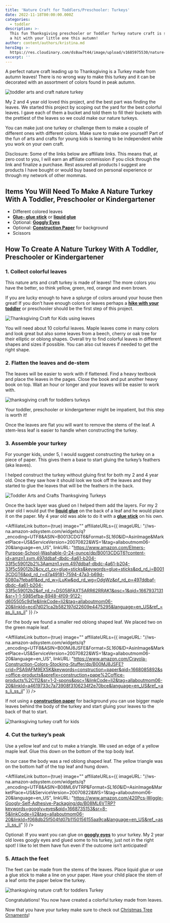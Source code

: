 ```yaml
---
title: 'Nature Craft for Toddlers/Preschooler: Turkeys'
date: 2022-11-18T00:00:00.000Z
categories:
  - toddler
description: >-
  This fun Thanksgiving preschooler or Toddler Turkey nature craft is sure to be
  a hit with your little one this autumn!
author: content/authors/kristina.md
heroImg: >-
  https://res.cloudinary.com/ds8uw7t44/image/upload/v1685975530/nature-craft-turkey-toddler-1.jpg
excerpt: ''
---
```


A perfect nature craft leading up to Thanksgiving is a Turkey made from autumn leaves! There is no wrong way to make this turkey and it can be decorated with an assortment of colors found in peak autumn. 

![toddler arts and craft nature turkey ](https://res.cloudinary.com/ds8uw7t44/image/upload/v1685975530/nature-craft-turkey-toddler-1.jpg)

My 2 and 4 year old loved this project, and the best part was finding the leaves. We started this project by scoping out the yard for the best colorful leaves. I gave each of them a bucket and told them to fill their buckets with the prettiest of the leaves so we could make our nature turkeys. 

You can make just one turkey or challenge them to make a couple of different ones with different colors. Make sure to make one yourself! Part of the fun of arts and crafts for young kids is learning to be independent while you work on your own craft.   

Disclosure: Some of the links below are affiliate links. This means that, at zero cost to you, I will earn an affiliate commission if you click through the link and finalize a purchase. Rest assured all products I suggest are products I have bought or would buy based on personal experience or through my network of other mommas.

## Items You Will Need To Make A Nature Turkey With A Toddler, Preschooler or Kindergartener

* Different colored leaves
* **[Glue- glue stick](https://www.amazon.com/Elmers-Purpose-School-Washable-0-24-ounce/dp/B0013CDGT6?content-id=amzn1.sym.497ddbaf-dbdc-4a61-b204-33f5c59012b2%3Aamzn1.sym.497ddbaf-dbdc-4a61-b204-33f5c59012b2\&cv_ct_cx=glue+sticks\&keywords=glue+sticks\&pd_rd_i=B0013CDGT6\&pd_rd_r=d7a49181-7594-47a3-b69d-5080a7feba6f\&pd_rd_w=jLuKw\&pd_rd_wg=OdgWz\&pf_rd_p=497ddbaf-dbdc-4a61-b204-33f5c59012b2\&pf_rd_r=DS058FAXT5ARR62RRAK1\&psc=1\&qid=1667937131\&sr=1-1-5985efba-8948-4f09-9122-d605505c9d1e\&linkCode=ll1\&tag=allaboutmom06-20\&linkId=1acef08f12d973d8fc9d0034e7a04adf\&language=en_US\&ref_=as_li_ss_tl)** or **[liquid glue](https://www.amazon.com/Elmers-Liquid-School-Glue-Washable/dp/B072J37ZZD?crid=2JFHA45J1N5OI\&keywords=elmer%27s+liquid+glue\&qid=1667937196\&s=office-products\&sprefix=elmers+liquid+glu%2Coffice-products%2C94\&sr=1-1-spons\&psc=1\&linkCode=ll1\&tag=allaboutmom06-20\&linkId=bf5b75d4feea1750b7c160f787f0ae00\&language=en_US\&ref_=as_li_ss_tl)**
* Optional: **[Goggly Eyes](https://www.amazon.com/420Pcs-Wiggle-Googly-Self-Adhesive-Packaging/dp/B08ML6VTRP?keywords=googly+eyes\&qid=1668735153\&sr=8-5\&linkCode=ll1\&tag=allaboutmom06-20\&linkId=83f8518dc76805ea4b754b9cd72334d0\&language=en_US\&ref_=as_li_ss_tl)**
* Optional: **[Construction Paper](https://www.amazon.com/Crayola-Construction-Colors-Stocking-Stuffer/dp/B00MJ8JSFE?crid=PSA9AFM9EX5K\&keywords=construction+paper\&qid=1668085892\&s=office-products\&sprefix=construction+pape%2Coffice-products%2C112\&sr=1-2-spons\&psc=1\&linkCode=ll1\&tag=allaboutmom06-20\&linkId=3914ebb9629c88a135a2ff0c738508f2\&language=en_US\&ref_=as_li_ss_tl)** for background
* Scissors

## How To Create A Nature Turkey With A Toddler, Preschooler or Kindergartener

### 1. Collect colorful leaves

This nature arts and craft turkey is made of leaves! The more colors you have the better, so think yellow, green, red, orange and even brown. 

If you are lucky enough to have a splurge of colors around your house then great! If you don’t have enough colors or leaves perhaps a **[hike with your toddler](/equipment-needed-to-hike-with-your-toddler)** or preschooler should be the first step of this project. 

![Thanksgiving Craft for Kids using leaves](https://res.cloudinary.com/ds8uw7t44/image/upload/v1685975530/collected-leaves-for-nature-turkey-with-toddlers-.jpg "Colorful Leaves for Turkey Nature Craft")

You will need about 10 colorful leaves. Maple leaves come in many colors and look great but also some leaves from a beech, cherry or oak tree for their elliptic or oblong shapes. Overall try to find colorful leaves in different shapes and sizes if possible. You can also cut leaves if needed to get the right shape.

### 2. Flatten the leaves and de-stem 

The leaves will be easier to work with if flattened. Find a heavy textbook and place the leaves in the pages. Close the book and put another heavy book on top. Wait an hour or longer and your leaves will be easier to work with.

![thanksgiving craft for toddlers turkeys](https://res.cloudinary.com/ds8uw7t44/image/upload/v1685975531/flattening-leaves-for-nature-turkeys.jpg "Flattening the leaves")

Your toddler, preschooler or kindergartener might be impatient, but this step is worth it!

Once the leaves are flat you will want to remove the stems of the leaf. A stem-less leaf is easier to handle when constructing the turkey.

### 3. Assemble your turkey

For younger kids, under 5, I would suggest constructing the turkey on a piece of paper. This gives them a base to start gluing the turkey’s feathers (aka leaves).

I helped construct the turkey without gluing first for both my 2 and 4 year old. Once they saw how it should look we took off the leaves and they started to glue the leaves that will be the feathers in the back. 

![Toddler Arts and Crafts Thanksgiving Turkeys](https://res.cloudinary.com/ds8uw7t44/image/upload/v1685975531/toddler-gluing-craft-turkey.jpg "Gluing on the Leaves")

Once the back layer was glued on I helped them add the layers. For my 2 year old I would put the **[liquid glue](https://www.amazon.com/Elmers-Liquid-School-Glue-Washable/dp/B072J37ZZD?crid=2JFHA45J1N5OI\&keywords=elmer%27s+liquid+glue\&qid=1667937196\&s=office-products\&sprefix=elmers+liquid+glu%2Coffice-products%2C94\&sr=1-1-spons\&psc=1\&linkCode=ll1\&tag=allaboutmom06-20\&linkId=bf5b75d4feea1750b7c160f787f0ae00\&language=en_US\&ref_=as_li_ss_tl)** on the back of a leaf and he would place it on the paper. My 4 year old was able to do it with a **[glue stick](https://www.amazon.com/Elmers-Purpose-School-Washable-0-24-ounce/dp/B0013CDGT6?content-id=amzn1.sym.497ddbaf-dbdc-4a61-b204-33f5c59012b2%3Aamzn1.sym.497ddbaf-dbdc-4a61-b204-33f5c59012b2\&cv_ct_cx=glue+sticks\&keywords=glue+sticks\&pd_rd_i=B0013CDGT6\&pd_rd_r=d7a49181-7594-47a3-b69d-5080a7feba6f\&pd_rd_w=jLuKw\&pd_rd_wg=OdgWz\&pf_rd_p=497ddbaf-dbdc-4a61-b204-33f5c59012b2\&pf_rd_r=DS058FAXT5ARR62RRAK1\&psc=1\&qid=1667937131\&sr=1-1-5985efba-8948-4f09-9122-d605505c9d1e\&linkCode=ll1\&tag=allaboutmom06-20\&linkId=1acef08f12d973d8fc9d0034e7a04adf\&language=en_US\&ref_=as_li_ss_tl)** on his own.

<AffiliateLink
  button={true}
  image=""
  affiliateURLs={{
    imageURL:
      "//ws-na.amazon-adsystem.com/widgets/q?_encoding=UTF8&ASIN=B0013CDGT6&Format=_SL160_&ID=AsinImage&MarketPlace=US&ServiceVersion=20070822&WS=1&tag=allaboutmom06-20&language=en_US",
    linkURL:
      "https://www.amazon.com/Elmers-Purpose-School-Washable-0-24-ounce/dp/B0013CDGT6?content-id=amzn1.sym.497ddbaf-dbdc-4a61-b204-33f5c59012b2%3Aamzn1.sym.497ddbaf-dbdc-4a61-b204-33f5c59012b2&cv_ct_cx=glue+sticks&keywords=glue+sticks&pd_rd_i=B0013CDGT6&pd_rd_r=d7a49181-7594-47a3-b69d-5080a7feba6f&pd_rd_w=jLuKw&pd_rd_wg=OdgWz&pf_rd_p=497ddbaf-dbdc-4a61-b204-33f5c59012b2&pf_rd_r=DS058FAXT5ARR62RRAK1&psc=1&qid=1667937131&sr=1-1-5985efba-8948-4f09-9122-d605505c9d1e&linkCode=li2&tag=allaboutmom06-20&linkId=ecd7d021ca2b582197d22609e4475295&language=en_US&ref_=as_li_ss_il"
  }}
/>

For the body we found a smaller red oblong shaped leaf. We placed two on the green maple leaf.

<AffiliateLink
  button={true}
  image=""
  affiliateURLs={{
    imageURL:
      "//ws-na.amazon-adsystem.com/widgets/q?_encoding=UTF8&ASIN=B00MJ8JSFE&Format=_SL160_&ID=AsinImage&MarketPlace=US&ServiceVersion=20070822&WS=1&tag=allaboutmom06-20&language=en_US",
    linkURL:
      "https://www.amazon.com/Crayola-Construction-Colors-Stocking-Stuffer/dp/B00MJ8JSFE?crid=PSA9AFM9EX5K&keywords=construction+paper&qid=1668085892&s=office-products&sprefix=construction+pape%2Coffice-products%2C112&sr=1-2-spons&psc=1&linkCode=li2&tag=allaboutmom06-20&linkId=a4619733c7a73908f3106234f2e70bce&language=en_US&ref_=as_li_ss_il"
  }}
/>

If not using a **[construction paper](https://www.amazon.com/Crayola-Construction-Colors-Stocking-Stuffer/dp/B00MJ8JSFE?crid=PSA9AFM9EX5K\&keywords=construction+paper\&qid=1668085892\&s=office-products\&sprefix=construction+pape%2Coffice-products%2C112\&sr=1-2-spons\&psc=1\&linkCode=ll1\&tag=allaboutmom06-20\&linkId=3914ebb9629c88a135a2ff0c738508f2\&language=en_US\&ref_=as_li_ss_tl)** for background you can use bigger maple leaves behind the body of the turkey and start gluing your leaves to the back of that to start. 

![thanksgiving turkey craft for kids](https://res.cloudinary.com/ds8uw7t44/image/upload/v1685975532/nature-turkey-no-background.jpg "Turkey with no paper background")

### 4. Cut the turkey’s peak

Use a yellow leaf and cut to make a triangle. We used an edge of a yellow maple leaf. Glue this down on the bottom of the top body leaf. 

In our case the body was a red oblong shaped leaf. The yellow triangle was on the bottom half of the top leaf and hung down. 

<AffiliateLink
  button={true}
  image=""
  affiliateURLs={{
    imageURL:
      "//ws-na.amazon-adsystem.com/widgets/q?_encoding=UTF8&ASIN=B08ML6VTRP&Format=_SL160_&ID=AsinImage&MarketPlace=US&ServiceVersion=20070822&WS=1&tag=allaboutmom06-20&language=en_US",
    linkURL:
      "https://www.amazon.com/420Pcs-Wiggle-Googly-Self-Adhesive-Packaging/dp/B08ML6VTRP?keywords=googly+eyes&qid=1668735153&sr=8-5&linkCode=li2&tag=allaboutmom06-20&linkId=f068db25f504fd07b1150156155aa9ca&language=en_US&ref_=as_li_ss_il"
  }}
/>

Optional: If you want you can glue on **[googly eyes](https://www.amazon.com/420Pcs-Wiggle-Googly-Self-Adhesive-Packaging/dp/B08ML6VTRP?keywords=googly+eyes\&qid=1668735153\&sr=8-5\&linkCode=ll1\&tag=allaboutmom06-20\&linkId=83f8518dc76805ea4b754b9cd72334d0\&language=en_US\&ref_=as_li_ss_tl)** to your turkey. My 2 year old loves googly eyes and glued some to his turkey, just not in the right spot! I like to let them have fun even if the outcome isn’t anticipated!

### 5. Attach the feet

The feet can be made from the stems of the leaves. Place liquid glue or use a glue stick to make a line on your paper. Have your child place the stem of a leaf onto the paper below the turkey. 

![thanksgiving nature craft for toddlers Turkey](https://res.cloudinary.com/ds8uw7t44/image/upload/v1685975533/4-year-old-nature-turkey-craft.jpg "4 Year Old placing the leaves before gluing")

Congratulations! You now have created a colorful turkey made from leaves.

Now that you have your turkey make sure to check out [Christmas Tree Ornaments](/Nature-Craft-for-ToddlersPreschooler-Christmas-Tree-Ornament)!
